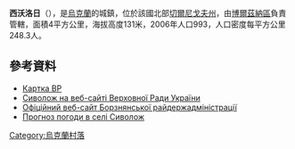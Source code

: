 {{coord|51|7|42|N|32|18|15|E|scale:100000|display=title}}

'''西沃洛日'''（{{lang-uk|Сиволож}}），是[[烏克蘭|烏克蘭]]的城鎮，位於該國北部[[切爾尼戈夫州|切爾尼戈夫州]]，由[[博爾茲納區|博爾茲納區]]負責管轄，面積4平方公里，海拔高度131米，2006年人口993，人口密度每平方公里248.3人。

==參考資料==
* [http://w1.c1.rada.gov.ua/pls/z7503/A005?rdat1=20.07.2012&rf7571=39737 Картка ВР]
* [http://w1.c1.rada.gov.ua/pls/z7503/A005?rdat1=20.07.2012&rf7571=39737 Сиволож на веб-сайті Верховної Ради України]
* [http://borzadm.cg.gov.ua/ Офіційний веб-сайт Борзнянської райдержадміністрації]{{Wayback|url=http://borzadm.cg.gov.ua/ |date=20140223172758 }}
* [http://weather.in.ua/ua/chernigovskaja/23771 Прогноз погоди в селі Сиволож] {{Wayback|url=http://weather.in.ua/ua/chernigovskaja/23771 |date=20111220125343 }}

{{Ukraine-geo-stub}}
[[Category:烏克蘭村落|Category:烏克蘭村落]]